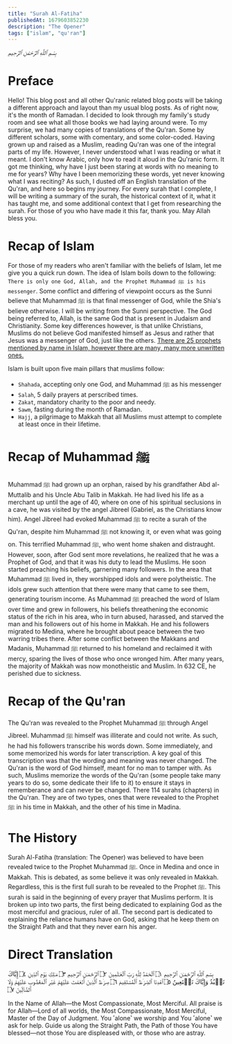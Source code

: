 ```yaml
---
title: "Surah Al-Fatiha"
publishedAt: 1679603852230
description: "The Opener"
tags: ["islam", "qu'ran"]
---
```


_بِسْمِ ٱللَّٰهِ ٱلرَّحْمَٰنِ ٱلرَّحِيمِ_

# Preface

Hello! This blog post and all other Qu'ranic related blog posts will be taking a different approach and layout than my usual blog posts.
As of right now, it's the month of Ramadan. I decided to look through my family's study room and see what all those books we had laying around were.
To my surprise, we had many copies of translations of the Qu'ran. Some by different scholars, some with comentary, and some color-coded.
Having grown up and raised as a Muslim, reading Qu'ran was one of the integral parts of my life. However, I never understood what I was reading or what it meant.
I don't know Arabic, only how to read it aloud in the Qu'ranic form. It got me thinking, why have I just been staring at words with no meaning to me for years?
Why have I been memorizing these words, yet never knowing what I was reciting? As such, I dusted off an English translation of the Qu'ran, and here so begins my journey.
For every surah that I complete, I will be writing a summary of the surah, the historical context of it, what it has taught me, and some additional context that I get from researching the surah.
For those of you who have made it this far, thank you. May Allah bless you.

# Recap of Islam

For those of my readers who aren't familiar with the beliefs of Islam, let me give you a quick run down.
The idea of Islam boils down to the following: `There is only one God, Allah, and the Prophet Muhammad ﷺ is his messenger`.
Some conflict and differing of viewpoint occurs as the Sunni believe that Muhammad ﷺ is that final messenger of God, while the Shia's believe otherwise.
I will be writing from the Sunni perspective. The God being referred to, Allah, is the same God that is present in Judaism and Christianity.
Some key differences however, is that unlike Christians, Muslims do not believe God manifested himself as Jesus and rather that Jesus was a messenger of God, just like the others.
[There are 25 prophets mentioned by name in Islam, however there are many, many more unwritten ones.](https://islamqa.info/en/answers/95747/how-many-prophets-are-there-in-islam)

Islam is built upon five main pillars that muslims follow:

-   `Shahada`, accepting only one God, and Muhammad ﷺ as his messenger
-   `Salah`, 5 daily prayers at perscribed times.
-   `Zakat`, mandatory charity to the poor and needy.
-   `Sawm`, fasting during the month of Ramadan.
-   `Hajj`, a pilgrimage to Makkah that all Muslims must attempt to complete at least once in their lifetime.

# Recap of Muhammad [ﷺ](https://en.wikipedia.org/wiki/SAWS#:~:text=SAWS%20may%20refer%20to%3A,of%20a%20prophet%20of%20Islam)

Muhammad ﷺ had grown up an orphan, raised by his grandfather Abd al-Muttalib and his Uncle Abu Talib in Makkah.
He had lived his life as a merchant up until the age of 40, where on one of his spiritual seclusions in a cave, he was visited by the angel Jibreel (Gabriel, as the Christians know him).
Angel Jibreel had evoked Muhammad ﷺ to recite a surah of the Qu'ran, despite him Muhammad ﷺ not knowing it, or even what was going on. This terrified Muhammad ﷺ, who went home shaken and distraught.
However, soon, after God sent more revelations, he realized that he was a Prophet of God, and that it was his duty to lead the Muslims. He soon started preaching his beliefs, garnering many followers.
In the area that Muhammad ﷺ lived in, they worshipped idols and were polytheistic. The idols grew such attention that there were many that came to see them, generating tourism income.
As Muhammad ﷺ preached the word of Islam over time and grew in followers, his beliefs threathening the economic status of the rich in his area, who in turn abused, harassed, and starved the man and his followers out of his home in Makkah.
He and his followers migrated to Medina, where he brought about peace between the two warring tribes there. After some conflict between the Makkans and Madanis, Muhammad ﷺ returned to his homeland and reclaimed it with mercy, sparing the lives of those who once wronged him.
After many years, the majority of Makkah was now monotheistic and Muslim.
In 632 CE, he perished due to sickness.

# Recap of the Qu'ran

The Qu'ran was revealed to the Prophet Muhammad ﷺ through Angel Jibreel. Muhammad ﷺ himself was illiterate and could not write.
As such, he had his followers transcribe his words down. Some immediately, and some memorized his words for later transcription.
A key goal of this transcription was that the wording and meaning was never changed. The Qu'ran is the word of God himself, meant for no man to tamper with.
As such, Muslims memorize the words of the Qu'ran (some people take many years to do so, some dedicate their life to it) to ensure it stays in rememberance and can never be changed.
There 114 surahs (chapters) in the Qu'ran. They are of two types, ones that were revealed to the Prophet ﷺ in his time in Makkah, and the other of his time in Madina.

# The History

Surah Al-Fatiha (translation: The Opener) was believed to have been revealed twice to the Prophet Muhammad ﷺ.
Once in Medina and once in Makkah. This is debated, as some believe it was only revealed in Makkah.
Regardless, this is the first full surah to be revealed to the Prophet ﷺ.
This surah is said in the beginning of every prayer that Muslims perform.
It is broken up into two parts, the first being dedicated to explaining God as the most merciful and gracious, ruler of all.
The second part is dedicated to explaining the reliance humans have on God, asking that he keep them on the Straight Path and that they never earn his anger.

# Direct Translation

بِسۡمِ ٱللَّهِ ٱلرَّحۡمَـٰنِ ٱلرَّحِیمِ ۝١ ٱلۡحَمۡدُ لِلَّهِ رَبِّ ٱلۡعَـٰلَمِینَ ۝٢ ٱلرَّحۡمَـٰنِ ٱلرَّحِیمِ ۝٣ مَـٰلِكِ یَوۡمِ ٱلدِّینِ ۝٤ إِیَّاكَ نَعۡبُدُ وَإِیَّاكَ نَسۡتَعِینُ ۝٥ ٱهۡدِنَا ٱلصِّرَ ٰ⁠طَ ٱلۡمُسۡتَقِیمَ ۝٦ صِرَ ٰ⁠طَ ٱلَّذِینَ أَنۡعَمۡتَ عَلَیۡهِمۡ غَیۡرِ ٱلۡمَغۡضُوبِ عَلَیۡهِمۡ وَلَا ٱلضَّاۤلِّینَ ۝٧

In the Name of Allah—the Most Compassionate, Most Merciful.
All praise is for Allah—Lord of all worlds, the Most Compassionate, Most Merciful, Master of the Day of Judgment.
You ˹alone˺ we worship and You ˹alone˺ we ask for help.
Guide us along the Straight Path, the Path of those You have blessed—not those You are displeased with, or those who are astray.

